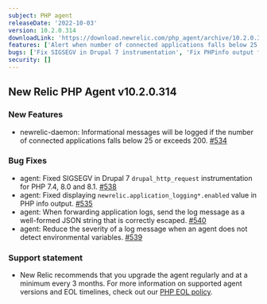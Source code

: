 ```yaml
---
subject: PHP agent
releaseDate: '2022-10-03'
version: 10.2.0.314
downloadLink: 'https://download.newrelic.com/php_agent/archive/10.2.0.314'
features: ['Alert when number of connected applications falls below 25 or exceeds 200']
bugs: ['Fix SIGSEGV in Drupal 7 instrumentation', 'Fix PHPinfo output for "newrelic.application_logging*.enabled"', 'Fix JSON string formatting for application log messages', 'Reduce severity of log message when the agent does not detect environmental variables']
security: []
---
```


## New Relic PHP Agent v10.2.0.314

### New Features

* newrelic-daemon: Informational messages will be logged if the number of connected applications falls below 25 or exceeds 200. [#534](https://github.com/newrelic/newrelic-php-agent/pull/534)

### Bug Fixes

* agent: Fixed SIGSEGV in Drupal 7 `drupal_http_request` instrumentation for PHP 7.4, 8.0 and 8.1. [#538](https://github.com/newrelic/newrelic-php-agent/pull/538)
* agent: Fixed displaying `newrelic.application_logging*.enabled` value in PHP info output. [#535](https://github.com/newrelic/newrelic-php-agent/pull/535)
* agent: When forwarding application logs, send the log message as a well-formed JSON string that is correctly escaped. [#540](https://github.com/newrelic/newrelic-php-agent/pull/540)
* agent: Reduce the severity of a log message when an agent does not detect environmental variables. [#539](https://github.com/newrelic/newrelic-php-agent/pull/539)

### Support statement

* New Relic recommends that you upgrade the agent regularly and at a minimum every 3 months. For more information on supported agent versions and EOL timelines, check out our [PHP EOL policy](https://docs.newrelic.com/docs/apm/agents/php-agent/getting-started/php-agent-eol-policy/).
